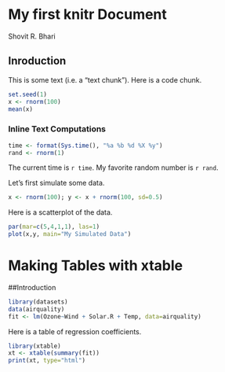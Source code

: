 # My first knitr Document
Shovit R. Bhari

## Inroduction

This is some text (i.e. a "text chunk"). Here is a code chunk. 

```r
set.seed(1)
x <- rnorm(100)
mean(x)
```

### Inline Text Computations

```r
time <- format(Sys.time(), "%a %b %d %X %y")
rand <- rnorm(1)
```

The current time is `r time`. My favorite random number is `r rand`.

Let's first simulate some data. 

```r
x <- rnorm(100); y <- x + rnorm(100, sd=0.5)
```

Here is a scatterplot of the data. 

```r
par(mar=c(5,4,1,1), las=1)
plot(x,y, main="My Simulated Data")
```

# Making Tables with xtable

##Introduction

```r
library(datasets)
data(airquality)
fit <- lm(Ozone~Wind + Solar.R + Temp, data=airquality)
```

Here is a table of regression coefficients. 

```r
library(xtable)
xt <- xtable(summary(fit))
print(xt, type="html")
```

